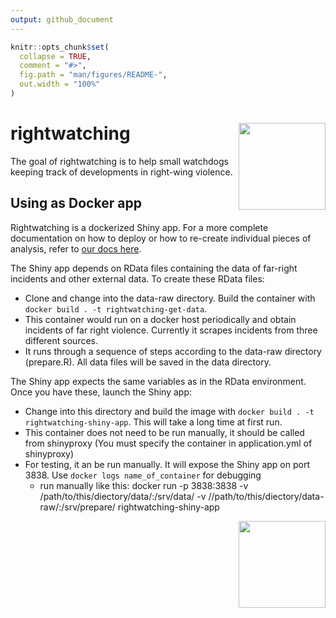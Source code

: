 ```yaml
---
output: github_document
---
```


<!-- README.md is generated from README.Rmd. Please edit that file -->

```r
knitr::opts_chunk$set(
  collapse = TRUE,
  comment = "#>",
  fig.path = "man/figures/README-",
  out.width = "100%"
)
```

# rightwatching  <a href='https://rightwatching.org'><img src='man/figures/logo.png' align="right" height="139" /></a>

<!-- badges: start -->
<!-- badges: end -->

The goal of rightwatching is to help small watchdogs keeping track of developments in right-wing violence. 


## Using as Docker app

Rightwatching is a dockerized Shiny app. For a more complete documentation on how to deploy or how to re-create individual pieces of analysis, refer to [our docs here](https://docs.rightwatching.org/). 

The Shiny app depends on RData files containing the data of far-right incidents and other external data. To create these RData files:

* Clone and change into the data-raw directory. Build the container with `docker build . -t rightwatching-get-data`. 
* This container would run on a docker host periodically and obtain incidents of far right violence. Currently it scrapes incidents from three different sources. 
* It runs through a sequence of steps according to the data-raw directory (prepare.R). All data files will be saved in the data directory.

The Shiny app expects the same variables as in the RData environment. Once you have these, launch the Shiny app:
  
* Change into this directory and build the image with `docker build . -t rightwatching-shiny-app`. This will take a long time at first run. 
* This container does not need to be run manually, it should be called from shinyproxy (You must specify the container in application.yml of shinyproxy)
* For testing, it an be run manually. It will expose the Shiny app on port 3838. Use `docker logs name_of_container` for debugging
	* run manually like this: docker run -p 3838:3838 -v /path/to/this/diectory/data/:/srv/data/ -v //path/to/this/diectory/data-raw/:/srv/prepare/ rightwatching-shiny-app




<a href='https://rightwatching.org'><img src='inst/app/www/BMBF_eng.png' align="right" height="139" /></a>
